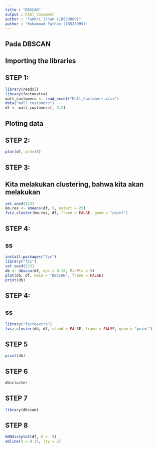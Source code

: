 ```yaml
---
title : "DBSCAN"
output : html_document
author : "Fakhri Ilham (18523060)"
author : "Muhammad Farhan (18523099)"
---
```


## Pada DBSCAN 

## Importing the libraries
## STEP 1:
```r
library(readxl)
library(factoextra)
mall_customers <- read_excel("Mall_Customers.xlsx")
data("mall_customers")
df <- mall_customers[, 3:2]
```

## Ploting data
## STEP 2:
```r
plot(df, pch=16)

```

## STEP 3:
## Kita melakukan clustering, bahwa kita akan melakukan 
```r
set.seed(123)
km.res <- kmeans(df, 5, nstart = 25)
fviz_cluster(km.res, df, frame = FALSE, geom = "point")

```

## STEP 4:
## ss
```r
install.packages("fpc")
library("fpc")
set.seed(123)
db <- dbscan(df, eps = 0.15, MinPts = 5)
plot(db, df, main = "DBSCAN", frame = FALSE)
print(db)
```


## STEP 4:
## ss
```r
library("factoextra")
fviz_cluster(db, df, stand = FALSE, frame = FALSE, geom = "point")
```

## STEP 5
```r
print(db)
```


## STEP 6
```r
db$cluster
```

## STEP 7   
```r
library(dbscan)
```

## STEP 8
```r
kNNdistplot(df, k =  5)
abline(h = 0.15, lty = 2)
```
